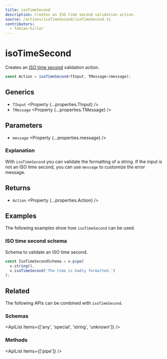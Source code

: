 ```yaml
---
title: isoTimeSecond
description: Creates an ISO time second validation action.
source: /actions/isoTimeSecond/isoTimeSecond.ts
contributors:
  - fabian-hiller
---
```



# isoTimeSecond

Creates an [ISO time second](https://en.wikipedia.org/wiki/ISO_8601) validation action.

```ts
const Action = isoTimeSecond<TInput, TMessage>(message);
```

## Generics

- `TInput` <Property {...properties.TInput} />
- `TMessage` <Property {...properties.TMessage} />

## Parameters

- `message` <Property {...properties.message} />

### Explanation

With `isoTimeSecond` you can validate the formatting of a string. If the input is not an ISO time second, you can use `message` to customize the error message.

## Returns

- `Action` <Property {...properties.Action} />

## Examples

The following examples show how `isoTimeSecond` can be used.

### ISO time second schema

Schema to validate an ISO time second.

```ts
const IsoTimeSecondSchema = v.pipe(
  v.string(),
  v.isoTimeSecond('The time is badly formatted.')
);
```

## Related

The following APIs can be combined with `isoTimeSecond`.

### Schemas

<ApiList items={['any', 'special', 'string', 'unknown']} />

### Methods

<ApiList items={['pipe']} />
